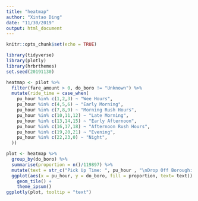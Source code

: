```yaml
---
title: "heatmap"
author: "Xintao Ding"
date: "11/30/2019"
output: html_document
---
```


```r
knitr::opts_chunk$set(echo = TRUE)
```

```r
library(tidyverse)
library(plotly)
library(hrbrthemes)
set.seed(20191130)

heatmap <- pilot %>% 
  filter(fare_amount > 0, do_boro != "Unknown") %>% 
  mutate(ride_time = case_when(
    pu_hour %in% c(1,2,3) ~ "Wee Hours",
    pu_hour %in% c(4,5,6) ~ "Early Morning",
    pu_hour %in% c(7,8,9) ~ "Morning Rush Hours",
    pu_hour %in% c(10,11,12) ~ "Late Morning",
    pu_hour %in% c(13,14,15) ~ "Early Afternoon",
    pu_hour %in% c(16,17,18) ~ "Afternoon Rush Hours",
    pu_hour %in% c(19,20,21) ~ "Evening",
    pu_hour %in% c(22,23,0) ~ "Night",
  ))

plot <- heatmap %>% 
  group_by(do_boro) %>% 
  summarise(proportion = n()/119897) %>%  
  mutate(text = str_c("Pick Up Time: ", pu_hour , "\nDrop Off Borough: ", do_boro, "\nTrip Proportions:", proportion)) %>% 
  ggplot(aes(x = pu_hour, y = do_boro, fill = proportion, text= text)) +
    geom_tile() +
    theme_ipsum()
ggplotly(plot, tooltip = "text")

```

